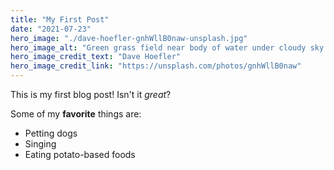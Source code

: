 ```yaml
---
title: "My First Post"
date: "2021-07-23"
hero_image: "./dave-hoefler-gnhWllB0naw-unsplash.jpg"
hero_image_alt: "Green grass field near body of water under cloudy sky during daytime photo"
hero_image_credit_text: "Dave Hoefler"
hero_image_credit_link: "https://unsplash.com/photos/gnhWllB0naw"
---
```


This is my first blog post! Isn't it _great_?

Some of my **favorite** things are:

- Petting dogs
- Singing
- Eating potato-based foods
